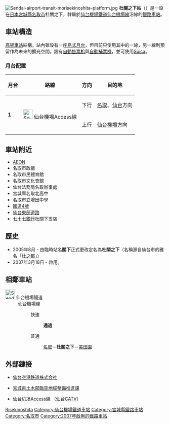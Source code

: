 {{unreferenced|time=2010-01-22T23:24:09+00:00}}
{{noteTA
|T=zh-tw:杜關之下車站;zh-hk:杜關之下站;zh-cn:杜关之下站;
|1=zh-tw:杜關之下車站;zh-hk:杜關之下站;zh-cn:杜关之下站;
}}
{{日本車站資訊
|公司色 = #2A5CAA
|文字色 =
|站名 = 杜關之下站
|圖片 = <!-- 檔案不存在 杜せきのした駅.jpg -->
|圖片說明= 通車日的「杜關之下站」（2007年3月18日）
|日文原名= 杜せきのした
|平假名= もりせきのした
|羅馬拼音= Morisekinoshita
|前一站 = [[名取站|名取]]
|前一站距離 = 1.8
|後一站距離 = 2.0
|後一站 = [[美田園站|美田園]]
|電報略號= モセ
|所屬公司= [[File:Sendai_Rapid_Transit.svg|30px]] [[仙台機場鐵道|仙台機場鐵道]]
|所屬路線= [[仙台機場線|仙台機場線]]<br />（[[仙台機場Access線|仙台機場Access線]]）
|距離 = 1.8公里（起點站：[[名取站|名取]]）<br />12.2
|起點站 = [[仙台站|仙台]]
|所在地 = [[宮城縣|宮城縣]][[名取市|名取市]]杜關之下五丁目34
|車站構造 = [[高架車站|高架車站]]
|月台配置 = 1面1線
|啟用年月日= 2007年（平成19年）3月18日
|廢站年月日=
|乘客人數= 3,314
|統計年度= 2015年
|轉車 =
|備註 =
}}
[[Image:Sendai-airport-transit-morisekinoshita-platform.jpg|thumb]]
'''杜關之下站'''（{{jpn|j=杜せきのした駅|hg=もりせきのしたえき|rm=Mori-sekinoshita eki|f=y}}）是一設在[[日本|日本]][[宮城縣|宮城縣]][[名取市|名取市]]杜關之下，隸屬於[[仙台機場鐵道|仙台機場鐵道]][[仙台機場線|仙台機場線]]沿線的[[鐵路車站|鐵路車站]]。

== 車站構造 ==
[[高架車站|高架車站]]結構，站內雖設有一座[[島式月台|島式月台]]，但目前只使用其中的一線，另一線則預留作為未來的擴充空間。設有[[自動售票机|自動售票机]]與[[自動補票機|自動補票機]]，並可使用[[Suica|Suica]]。

=== 月台配置 ===
{| class=wikitable
|-
!月台!!路線!!方向!!目的地
|-
|rowspan=2|'''1'''
|rowspan=2|[[File:Sendai_Rapid_Transit.svg|30px]] 仙台機場Access線
|下行
|[[名取站|名取]]、[[仙台站|仙台]]方向
|-
|上行
|[[仙台機場站|仙台機場]]方向
|}

== 車站附近 ==

* [[永旺集團|AEON]]
* 名取市政廳
* 名取市民體育館
* 名取市文化會館
* 仙台法務局名取辦事處
* 宮城縣名取北高中
* 名取市立增田中學
* [[國道4號|國道4號]]
* [[仙台東部道路|仙台東部道路]]
* [[七十七銀行|七十七銀行]]杜關下支店

== 歷史 ==
* 2005年8月 - 由臨時站名'''關下'''正式更改定名為'''杜關之下'''（名稱源自仙台市的雅名「[[杜之都|杜之都]]」）
* 2007年3月18日 - 啟用。

== 相鄰車站 ==
; [[File:Sendai_Rapid_Transit.svg|30px]] 仙台機場鐵道
: 仙台機場線
:: 快速
::: '''通過'''
:: 普通
::: [[名取站|名取]]－'''杜關之下'''－[[美田園站|美田園]]

== 外部鏈接 ==
*{{ja}}[https://web.archive.org/web/20070424044112/http://www.senat.co.jp/ 仙台空港鉄道株式会社]
*{{ja}}[https://web.archive.org/web/20090105215430/http://www.pref.miyagi.jp/rinku/ 宮城県土木部臨空地域整備推進課]
*{{ja}}[http://cat-vnet.tv/category150/152/index.html 仙台机场Access線] {{Wayback|url=http://cat-vnet.tv/category150/152/index.html |date=20110813055736 }}（[[仙台CATV|仙台CATV]]）

{{仙台機場Access線}}

{{DEFAULTSORT:Morisekinoshita}}
[[Category:日本鐵路車站_Mo|Risekinoshita]]
[[Category:仙台機場鐵道車站|Category:仙台機場鐵道車站]]
[[Category:宮城縣鐵路車站|Category:宮城縣鐵路車站]]
[[Category:名取市|Category:名取市]]
[[Category:2007年啟用的鐵路車站|Category:2007年啟用的鐵路車站]]